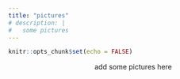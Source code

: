```yaml
---
title: "pictures"
# description: |
#   some pictures
---
```


```r
knitr::opts_chunk$set(echo = FALSE)
```

<center>
add some pictures here

</center>